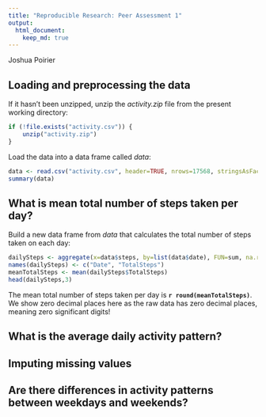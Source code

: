 ```yaml
---
title: "Reproducible Research: Peer Assessment 1"
output: 
  html_document:
    keep_md: true
---
```

Joshua Poirier

## Loading and preprocessing the data
If it hasn't been unzipped, unzip the *activity.zip* file from the present working directory:
```r
if (!file.exists("activity.csv")) {
    unzip("activity.zip")
}
```

Load the data into a data frame called *data*:
``` r
data <- read.csv("activity.csv", header=TRUE, nrows=17568, stringsAsFactors=FALSE)
summary(data)
```


## What is mean total number of steps taken per day?
Build a new data frame from *data* that calculates the total number of steps taken on each day:
``` r
dailySteps <- aggregate(x=data$steps, by=list(data$date), FUN=sum, na.rm=TRUE)
names(dailySteps) <- c("Date", "TotalSteps")
meanTotalSteps <- mean(dailySteps$TotalSteps)
head(dailySteps,3)
```

The mean total number of steps taken per day is **`r round(meanTotalSteps)`**.  We show zero decimal places here as the raw data has zero decimal places, meaning zero significant digits!

## What is the average daily activity pattern?



## Imputing missing values



## Are there differences in activity patterns between weekdays and weekends?
